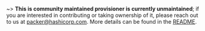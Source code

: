~> **This is community maintained provisioner is currently unmaintained**; if you are interested in contributing or taking ownership of it, please reach out to us at [packer@hashicorp.com](mailto://packer@hashicorp.com). More details can be found in the [README](https://github.com/hashicorp/packer/blob/master/README.md#unmaintained-plugins).
